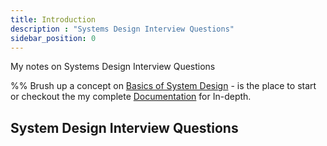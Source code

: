 ```yaml
---
title: Introduction
description : "Systems Design Interview Questions"
sidebar_position: 0
---
```



My notes on Systems Design Interview Questions

%% Brush up a concept on [Basics of System Design](./basics.mdx) - is the place to start or checkout the my complete [Documentation](https://docs.google.com/document/d/1CikqkyjBWK366jZS4SmM_RyAecz0nCXF94MnAF4VUOc/edit) for In-depth.

## System Design Interview Questions

